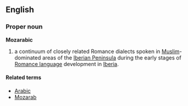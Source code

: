 ==English==
===Proper noun===
'''Mozarabic'''

# a continuum of closely related Romance dialects spoken in [[Muslim]]-dominated areas of the [[Iberian Peninsula]] during the early stages of [[Romance language]] development in [[Iberia]].

====Related terms====
*[[Arabic]]
*[[Mozarab]]